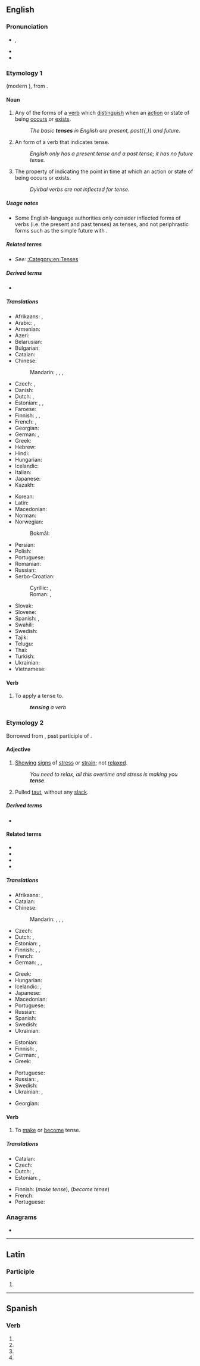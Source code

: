 {{also|tensé}}
==English==
{{wikipedia|dab=tense}}

===Pronunciation===
* {{enPR|tĕns}}, {{IPA|/tɛns/|lang=en}}
* {{audio|en-us-tense.ogg|Audio (US)|lang=en}}
* {{rhymes|ɛns|lang=en}}

===Etymology 1===
{{bor|en|fro|tens}} (modern {{cog|fr|temps}}), from {{der|en|la|tempus}}.

====Noun====
{{en-noun}}

# {{senseid|en|grammar}}{{lb|en|grammar|countable}} Any of the forms of a [[verb]] which [[distinguish]] when an [[action]] or state of being [[occur]]s or [[exist]]s.
#: ''The basic '''tenses''' in English are present, past{{,}} and future.''
# {{lb|en|linguistics|grammar|countable}} An {{w|inflection|inflected}} form of a verb that indicates tense.
#: ''English only has a present tense and a past tense; it has no future tense.''
# {{lb|en|linguistics|uncountable}} The property of indicating the point in time at which an action or state of being occurs or exists.
#: ''Dyirbal verbs are not inflected for tense.''

=====Usage notes=====
* Some English-language authorities only consider inflected forms of verbs (i.e. the present and past tenses) as tenses, and not periphrastic forms such as the simple future with {{m|en|will}}.

=====Related terms=====
* ''See:'' [[:Category:en:Tenses]]

=====Derived terms=====
* {{l|en|tensal}}

=====Translations=====
{{trans-top|verb forms distinguishing time}}
* Afrikaans: {{t|af|tyd}}, {{t|af|tempus}}
* Arabic: {{t|ar|صِيغَة|f}}, {{t|ar|صِيغَةُ الْفِعْل|f}}
* Armenian: {{t+|hy|ժամանակ}}
* Azeri: {{t+|az|zaman}}
* Belarusian: {{t|be|час|m}}
* Bulgarian: {{t+|bg|вре́ме|n}}
* Catalan: {{t+|ca|temps}}
* Chinese:
*: Mandarin: {{t+|cmn|時態|sc=Hani}}, {{t+|cmn|时态|tr=shítài|sc=Hani}}, {{t+|cmn|時制|sc=Hani}}, {{t+|cmn|时制|tr=shízhì|sc=Hani}}
* Czech: {{t+|cs|čas|m}}, {{t|cs|slovesný čas|m}}
* Danish: {{t+|da|tempus|n}}
* Dutch: {{t+|nl|tijd|m}}, {{t|nl|tempus|n}}
* Estonian: {{t|et|ajavorm}}, {{t+|et|aeg}}, {{t+|et|tempus}}
* Faroese: {{t+|fo|tíð|f}}
* Finnish: {{t+|fi|aikaluokka}}, {{t+|fi|aikamuoto}}, {{t+|fi|tempus}}
* French: {{t+|fr|temps|m}}, {{t|fr|[[temps]] [[verbal]]|m}}
* Georgian: {{t+|ka|დრო}}
* German: {{t+|de|Zeit|f}}, {{t+|de|Tempus|n}}
* Greek: {{t+|el|χρόνος|m}}
* Hebrew: {{t+|he|זְמַן|m|tr=z'man}}
* Hindi: {{t+|hi|काल|m}}
* Hungarian: {{t+|hu|igeidő}}
* Icelandic: {{t+|is|tíð|f}}
* Italian: {{t+|it|tempo|m}}
* Japanese: {{t+|ja|時制|tr=じせい, jisei}}
* Kazakh: {{t|kk|шақ}}
{{trans-mid}}
* Korean: {{t+|ko|시제}}
* Latin: {{t+|la|tempus|n}}
* Macedonian: {{t|mk|време|n}}
* Norman: {{t|nrf|temps du vèrbe|m}}
* Norwegian:
*: Bokmål: {{t|nb|tempus}}
* Persian: {{t+|fa|زمان|tr=zamân}}
* Polish: {{t+|pl|czas|m-in}}
* Portuguese: {{t+|pt|tempo|m}}
* Romanian: {{t+|ro|timp|n}}
* Russian: {{t+|ru|вре́мя|n}}
* Serbo-Croatian:
*: Cyrillic: {{t|sh|време|n}}, {{t|sh|вријеме|n}}
*: Roman: {{t+|sh|vreme|n}}, {{t+|sh|vrijeme|n}}
* Slovak: {{t+|sk|čas|m}}
* Slovene: {{t+|sl|čas|m}}
* Spanish: {{t+|es|tiempo|m}}, {{t|es|tiempo gramatical|m}}
* Swahili: {{t+|sw|wakati}}
* Swedish: {{t+|sv|tempus|n}}
* Tajik: {{t+|tg|замон}}
* Telugu: {{t+|te|కాలము}}
* Thai: {{t+|th|กาล}}
* Turkish: {{t+|tr|zaman}}
* Ukrainian: {{t+|uk|час|m}}
* Vietnamese: {{t+|vi|thì}}
{{trans-bottom}}

====Verb====
{{en-verb|tens}}

# {{lb|en|grammar|transitive}} To apply a tense to.
#: '''''tensing''' a verb''

===Etymology 2===
Borrowed from {{bor|en|la|tensus|notext=1}}, past participle of {{m|la|tendō|t=stretch}}.

====Adjective====
{{en-adj|er}}

# [[show|Showing]] [[sign]]s of [[stress]] or [[strain]]; not [[relax]]ed.
#: ''You need to relax, all this overtime and stress is making you '''tense'''.''
# Pulled [[taut]], without any [[slack]].

=====Derived terms=====
* {{l|en|hypertense}}

====Related terms====
* {{l|en|tend}}
* {{l|en|tension}}
* {{l|en|tent}}
* {{l|en|intense}}

=====Translations=====
{{trans-top|showing stress or strain}}
* Afrikaans: {{t|af|gespanne}}, {{t|af|styf}}
* Catalan: {{t+|ca|tens}}
* Chinese:
*: Mandarin: {{t+|cmn|緊|sc=Hani}}, {{t+|cmn|紧|tr=jǐn|sc=Hani}}, {{t+|cmn|緊張|sc=Hani}}, {{t+|cmn|紧张|tr=jǐnzhāng|sc=Hani}}
* Czech: {{t|cs|napjatý|m}}
* Dutch: {{t+|nl|gespannen}}, {{t+|nl|strak}}
* Estonian: {{t|et|pingne}}, {{t|et|pinev}}
* Finnish: {{t+|fi|kireä}}, {{t|fi|jännittynyt}}, {{t+|fi|hermostunut}}
* French: {{t+|fr|tendu}}
* German: {{t+|de|gespannt}}, {{t+|de|angespannt}}, {{t|de|verkrampft}} {{qualifier|figurative}}
{{trans-mid}}
* Greek: {{t+|el|τεταμένος|m}}
* Hungarian: {{t+|hu|feszült}}
* Icelandic: {{t|is|upptrekktur}}, {{t+|is|órólegur}}
* Japanese: {{t+|ja|緊張|tr=きんちょうした, kinchō shita|alt=緊張した|sc=Jpan}}
* Macedonian: {{t|mk|напнат|tr=nápnat}}
* Portuguese: {{t+|pt|tenso}}
* Russian: {{t+|ru|напряжённый}}
* Spanish: {{t+|es|tenso}}
* Swedish: {{t+|sv|spänd}}
* Ukrainian: {{t|uk|напружений}}
{{trans-bottom}}

{{trans-top|pulled taut}}
* Estonian: {{t|et|pinguletõmmatud}}
* Finnish: {{t+|fi|kireä}}, {{t+|fi|jännitetty}}
* German: {{t+|de|gespannt}}, {{t+|de|straff}}
* Greek: {{t+|el|τεντωμένος|m}}
{{trans-mid}}
* Portuguese: {{t+|pt|estendido}}
* Russian: {{t+|ru|туго́й}}, {{t+|ru|натя́нутый}}
* Swedish: {{t+|sv|spänd}}
* Ukrainian: {{t|uk|тугий}}, {{t|uk|натя́гнутий}}
{{trans-bottom}}

{{checktrans-top}}
* Georgian: {{t-check|ka|დაძაბული}}
{{trans-mid}}
{{trans-bottom}}

====Verb====
{{en-verb|tens}}

# To [[make]] or [[become]] tense.

=====Translations=====
{{trans-top|make or become tense}}
* Catalan: {{t+|ca|tesar}}
* Czech: {{t|cs|napnout}}
* Dutch: {{t+|nl|spannen}}, {{t|nl|opspannen}}
* Estonian: {{t|et|pinguldama}}, {{t|et|pingulduma}}
{{trans-mid}}
* Finnish: {{t+|fi|jännittää}} (''make tense''), {{t|fi|jännittyä}} (''become tense'')
* French: {{t+|fr|tendre}}
* Portuguese: {{t+|pt|tensionar}}
{{trans-bottom}}

===Anagrams===
* {{anagrams|en|ESnet|Enets|NEETs|neets|seent|senet|sente|steen|teens}}

----

==Latin==

===Participle===
{{la-part-form|tense}}

# {{inflection of|tensus||voc|m|s|lang=la}}

----

==Spanish==

===Verb===
{{head|es|verb form}}

# {{es-verb form of|ending=ar|mood=imperative|pers=2|formal=yes|number=singular|tensar}}
# {{es-verb form of|ending=ar|mood=subjunctive|tense=present|pers=1|number=singular|tensar}}
# {{es-verb form of|ending=ar|mood=subjunctive|tense=present|pers=2|formal=yes|number=singular|tensar}}
# {{es-verb form of|ending=ar|mood=subjunctive|tense=present|pers=3|number=singular|tensar}}